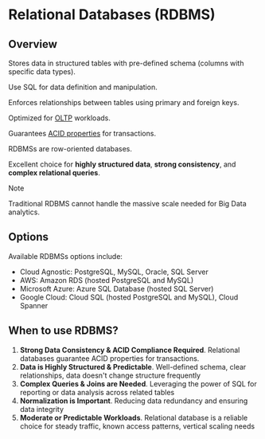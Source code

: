 # Relational Databases (RDBMS)

## Overview

Stores data in structured tables with pre-defined schema (columns with specific data types).

Use SQL for data definition and manipulation.

Enforces relationships between tables using primary and foreign keys.

Optimized for [OLTP](../sql.mdx#OLTP) workloads.

Guarantees [ACID properties](../transaction.mdx#ACID-properties) for transactions.

RDBMSs are row-oriented databases.

Excellent choice for **highly structured data**, **strong consistency**, and **complex relational queries**.

> [!NOTE]
> Traditional RDBMS cannot handle the massive scale needed for Big Data analytics.


## Options

Available RDBMSs options include:
- Cloud Agnostic: PostgreSQL, MySQL, Oracle, SQL Server
- AWS: Amazon RDS (hosted PostgreSQL and MySQL)
- Microsoft Azure: Azure SQL Database (hosted SQL Server)
- Google Cloud: Cloud SQL (hosted PostgreSQL and MySQL), Cloud Spanner


## When to use RDBMS?

1. **Strong Data Consistency & ACID Compliance Required**. Relational databases guarantee ACID properties for transactions.
2. **Data is Highly Structured & Predictable**. Well-defined schema, clear relationships, data doesn't change structure frequently
3. **Complex Queries & Joins are Needed**. Leveraging the power of SQL for reporting or data analysis across related tables
4. **Normalization is Important**. Reducing data redundancy and ensuring data integrity 
5. **Moderate or Predictable Workloads**. Relational database is a reliable choice for steady traffic, known access patterns, vertical scaling needs